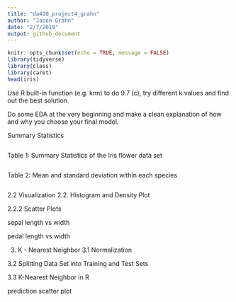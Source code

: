 ```yaml
---
title: "da410_project4_grahn"
author: "Jason Grahn"
date: "2/7/2019"
output: github_document
---
```


```r
knitr::opts_chunk$set(echo = TRUE, message = FALSE)
library(tidyverse)
library(class)
library(caret)
head(iris)
```

Use R built-in function (e.g. knn) to do 9.7 (c), try different k values and find out the best solution. 

Do some EDA at the very beginning and make a clean explanation of how and why you choose your final model.

Summary Statistics
```r

```

Table 1: Summary Statistics of the Iris flower data set
```r

```


Table 2: Mean and standard deviation within each species
```r

```

2.2 Visualization
2.2. Histogram and Density Plot

2.2.2 Scatter Plots

sepal length vs width

pedal length vs width

3. K - Nearest Neighbor
3.1 Normalization

3.2 Splitting Data Set into Training and Test Sets

3.3 K-Nearest Neighbor in R

prediction scatter plot
